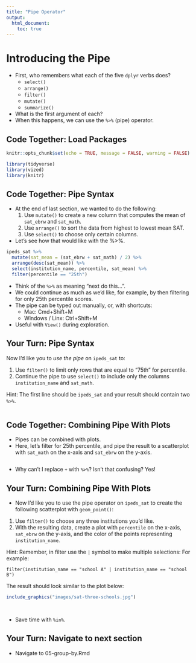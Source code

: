 ```yaml
---
title: "Pipe Operator"
output:
  html_document:
    toc: true
---
```


# Introducing the Pipe

- First, who remembers what each of the five `dplyr` verbs does?
    - `select()`
    - `arrange()`
    - `filter()`
    - `mutate()`
    - `summarize()`
- What is the first argument of each?
- When this happens, we can use the `%>%` (pipe) operator.


    
## Code Together: Load Packages
    
```r
knitr::opts_chunk$set(echo = TRUE, message = FALSE, warning = FALSE)

library(tidyverse)
library(vized)
library(knitr)

```
    
## Code Together: Pipe Syntax

- At the end of last section, we wanted to do the following:
    1. Use `mutate()` to create a new column that computes the mean of `sat_ebrw` and `sat_math`.
    2. Use `arrange()` to sort the data from highest to lowest mean SAT.
    3. Use `select()` to choose only certain columns.

- Let's see how that would like with the %>%.
    
```r

ipeds_sat %>% 
  mutate(sat_mean = (sat_ebrw + sat_math) / 2) %>% 
  arrange(desc(sat_mean)) %>% 
  select(institution_name, percentile, sat_mean) %>% 
  filter(percentile == "25th")


```

- Think of the `%>%` as meaning "next do this...".
- We could continue as much as we'd like, for example, by then filtering for only 25th percentile scores.   
- The pipe can be typed out manually, or, with shortcuts:
    - Mac: Cmd+Shift+M
    - Windows / Linx: Ctrl+Shift+M
- Useful with `View()` during exploration.

## Your Turn: Pipe Syntax
    
Now I'd like you to *use the pipe* on `ipeds_sat` to:

1. Use `filter()` to limit only rows that are equal to "75th" for percentile.
2. Continue the pipe to use `select()` to include only the columns `institution_name` and `sat_math`.

Hint: The first line should be `ipeds_sat` and your result should contain two `%>%`.

```r

```



## Code Together: Combining Pipe With Plots

- Pipes can be combined with plots.
- Here, let's filter for 25th percentile, and pipe the result to a scatterplot with `sat_math` on the x-axis and `sat_ebrw` on the y-axis.

```r


```

- Why can't I replace `+` with `%>%`? Isn't that confusing? Yes!

## Your Turn: Combining Pipe With Plots

- Now I'd like you to use the pipe operator on `ipeds_sat` to create the following scatterplot with `geom_point()`:

1. Use `filter()` to choose any three institutions you'd like.
2. With the resulting data, create a plot with `percentile` on the x-axis, `sat_ebrw` on the y-axis, and the color of the points representing `institution_name`.

Hint: Remember, in filter use the `|` symbol to make multiple selections: For example:

`filter(institution_name == "school A" | institution_name == "school B")`

The result should look similar to the plot below:

```r

include_graphics("images/sat-three-schools.jpg")
  
```

```r

```

- Save time with `%in%`.

## Your Turn: Navigate to next section

- Navigate to 05-group-by.Rmd